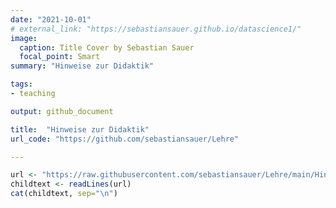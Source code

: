 ```yaml
---
date: "2021-10-01"
# external_link: "https://sebastiansauer.github.io/datascience1/"
image:
  caption: Title Cover by Sebastian Sauer
  focal_point: Smart
summary: "Hinweise zur Didaktik"

tags:
- teaching

output: github_document

title:  "Hinweise zur Didaktik" 
url_code: "https://github.com/sebastiansauer/Lehre"

---
```






```r
url <- "https://raw.githubusercontent.com/sebastiansauer/Lehre/main/Hinweise/Hinweise-Didaktik.Rmd"
childtext <- readLines(url)
cat(childtext, sep="\n")
```



